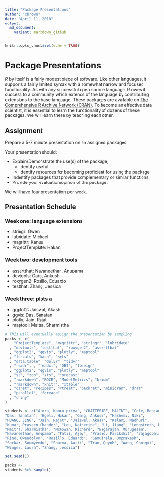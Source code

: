 ```yaml
---
title: "Package Presentations"
author: "cbrown"
date: "April 11, 2018"
output:   
  md_document:
    variant: markdown_github
---
```


```r
knitr::opts_chunk$set(echo = TRUE)
```
# Package Presentations

*R* by itself is a fairly modest piece of software. Like other languages, it 
supports a fairly limited syntax with a somewhat narrow and focused 
functionality. As with any successful open source language, R owes it success to a 
community which extends of the language by contributing extensions to the base
language. These packages are available on 
[The Comprehensive R Archive Network (CRAN)](https://cran.r-project.org). To 
become an effective data scientist, it is essential to learn the functionality 
of dozens of these packages. We will learn these by teaching each other.


## Assignment

Prepare a 5-7 minute presentation on an assigned packages.  

Your presentation should:

 * Explain/Demonstrate the use(s) of the package;  
   * Identify useful 
   * Identify resources for becoming proficient for using the package
 * Indentify packages that provide complementary or similar functions
 * Provide your evaluation/opinon of the package.
 

We will have four presentation per week. 


## Presentation Schedule

### Week one: language extensions

 * stringr: Gwen
 * lubridate: Michael
 * magrittr: Kanuu
 * ProjectTemplate: Hakan
 
### Week two: development tools 

 * assertthat: Navaneethan, Anupama 
 * devtools: Garg, Ankush
 * roxygen2: Rosillo, Eduardo
 * testthat: Zhang, Jessica
 
### Week three: plots a

 * ggplot2: Jaiswal, Akash
 * ggvis:  Das, Sanatan
 * plotly; Jain, Rajat
 * maptool: Maitra, Sharmistha 

 
```r

# This will eventually assign the presentation by sampling 
packs <- c(
    "ProjectTemplate", "magrittr", "stringr", "lubridate"
  , "devtools", "testthat", "roxygen2", "assertthat"
  , "ggplot2", "ggvis", "plotly", "maptool"
  , "forcats", "hash", "sets"
  , "data.table", "dplyr", "tidyr"
  , "readr", , "readxl", "DBI", "foreign"
  , "ggplot2", "ggvis", "plotly", "maptool"
  , "sp", "zoo", "xts", "forecast"
  , "rmarkdown", "ROCR", "ModelMetrics", "broom" 
  , "rmarkdown", "knitr", "xtable"
  , "caret", "recipes", "vtreat", "packrat", "minicran", "drat" 
  , "parallel", "foreach"
  , "shiny"
)

students <- c("Arora, Kannu priya", "CHATTERJEE, MALINI", "Cole, Benjamin", 
"Das, Sanatan", "Egeli, Hakan", "Garg, Ankush", "Hashemi, Niki", 
"HUANG, JING", "Jain, Rajat", "Jaiswal, Akash", "Kalani, Madhuri", 
"Kumar, Praveen Chander", "Leu, Katherine", "Li, Jiang", "Longstreth, Michael", 
"Maitra, Sharmistha", "McGowan, Richard", "Nagarajan, Murugesan", 
"Navaneethan, Anupama", "Patil, Ajey", "Prasad, Parikshit", "rajagopalan, rajanish", 
"Rino, Gwendolyn", "Rosillo, Eduardo", "Samudrala, Omprakash", 
"Sarkar, Soumyendu", "Sharma, Aarti", "Tran, Quynh", "Wang, Chongxi", 
"Winger, Laura", "Zhang, Jessica")

set.seed(1)

packs <-
students %>% sample()



```